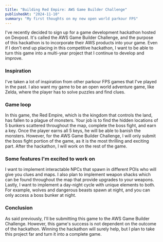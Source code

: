 ```yaml
---
title: "Building Red Empire: AWS Game Builder Challenge"
publishedAt: "2024-11-10"
summary: "My first thoughts on my new open world parkour FPS"
---
```


I've recently decided to sign up for a game development hackathon hosted on Devpost. It's called the AWS Game Builder Challenge, and the purpose of this hackathon is to incorporate their AWS products into your game. Even if I don't end up placing in this competitive hackathon, I want to be able to turn this game into a multi-year project that I continue to develop and improve.

### Inspiration

I've taken a lot of inspiration from other parkour FPS games that I've played in the past. I also want my game to be an open world adventure game, like Zelda, where the player has to solve puzzles and find clues.

### Game loop

In this game, the Red Empire, which is the kingdom that controls the land, has fallen to a plague of monsters. Your job is to find the hidden locations of 5 bunkers scattered throughout the map, complete the boss fight, and earn a key. Once the player earns all 5 keys, he will be able to banish the monsters. However, for the AWS Game Builder Challenge, I will only submit the boss fight portion of the game, as it is the most thrilling and exciting part. After the hackathon, I will work on the rest of the game.

### Some features I'm excited to work on

I want to implement interactable NPCs that spawn in different POIs who will give you clues and maps. I also plan to implement weapon shacks which can be found throughout the map that provide upgrades to your weapons. Lastly, I want to implement a day-night cycle with unique elements to both. For example, wolves and dangerous beasts spawn at night, and you can only access a boss bunker at night.

### Conclusion

As said previously, I'll be submitting this game to the AWS Game Builder Challenge. However, this game's success is not dependent on the outcome of the hackathon. Winning the hackathon will surely help, but I plan to take this project far and turn it into a complete game.